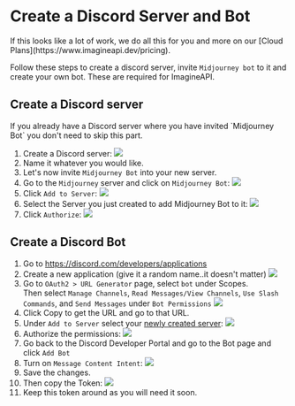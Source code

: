 
# Create a Discord Server and Bot

<Callout type="info" emoji="🏎️">
If this looks like a lot of work, we do all this for you and more on our [Cloud Plans](https://www.imagineapi.dev/pricing).
</Callout>

Follow these steps to create a discord server, invite `Midjourney bot` to it and create your own bot. These are required for ImagineAPI.

## Create a Discord server

<Callout>
If you already have a Discord server where you have invited `Midjourney Bot` you don't need to skip this part.
</Callout>

1. Create a Discord server: <Image src="/CleanShot 2023-04-11 at 15.58.07@2x.png" width={800} height={500} />
1. Name it whatever you would like.
1. Let's now invite `Midjourney Bot` into your new server.
1. Go to the `Midjourney` server and click on `Midjourney Bot`: <Image src="/CleanShot 2023-04-11 at 16.01.58@2x.png" width={800} height={500} />
1. Click `Add to Server`: <Image src="/CleanShot 2023-04-11 at 16.03.44@2x.png" width={800} height={500} />
1. Select the Server you just created to add Midjourney Bot to it: <Image src="/CleanShot 2023-04-11 at 16.05.35@2x.png" width={800} height={500} />
1. Click `Authorize`: <Image src="/CleanShot 2023-04-11 at 16.07.04@2x.png" width={800} height={500} />


## Create a Discord Bot

1. Go to https://discord.com/developers/applications
1. Create a new application (give it a random name..it doesn't matter) <Image src="/CleanShot 2023-05-03 at 14.24.26@2x.png" width={800} height={500} />
1. Go to `OAuth2 > URL Generator` page, select `bot` under Scopes.<br />Then select `Manage Channels`, `Read Messages/View Channels`, `Use Slash Commands`, and `Send Messages` under `Bot Permissions` <Image src="/CleanShot 2023-05-03 at 14.26.04@2x.png" width={800} height={500} />
1. Click Copy to get the URL and go to that URL.
1. Under `Add to Server` select your [newly created server](#create-a-discord-bot): <Image src="/CleanShot 2023-05-03 at 14.52.03@2x.png" width={800} height={500} />
1. Authorize the permissions: <Image src="/CleanShot 2023-05-03 at 14.51.29@2x.png" width={800} height={500} />
1. Go back to the Discord Developer Portal and go to the Bot page and click `Add Bot`
1. Turn on `Message Content Intent`: <Image src="/CleanShot 2023-04-12 at 02.30.01.png" width={800} height={500} />
1. Save the changes.
1. Then copy the Token: <Image src="/CleanShot 2023-04-11 at 15.38.12@2x.png" width={800} height={500} />
1. Keep this token around as you will need it soon.
